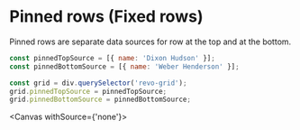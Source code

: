 
<Meta title="Docs/Rows pinned(fixed)"/>

# Pinned rows (Fixed rows)

Pinned rows are separate data sources for row at the top and at the bottom.

```js
const pinnedTopSource = [{ name: 'Dixon Hudson' }];
const pinnedBottomSource = [{ name: 'Weber Henderson' }];

const grid = div.querySelector('revo-grid');
grid.pinnedTopSource = pinnedTopSource;
grid.pinnedBottomSource = pinnedBottomSource;
```

<Canvas withSource={'none'}>
  <Story id="overview--story"/>
</Canvas>